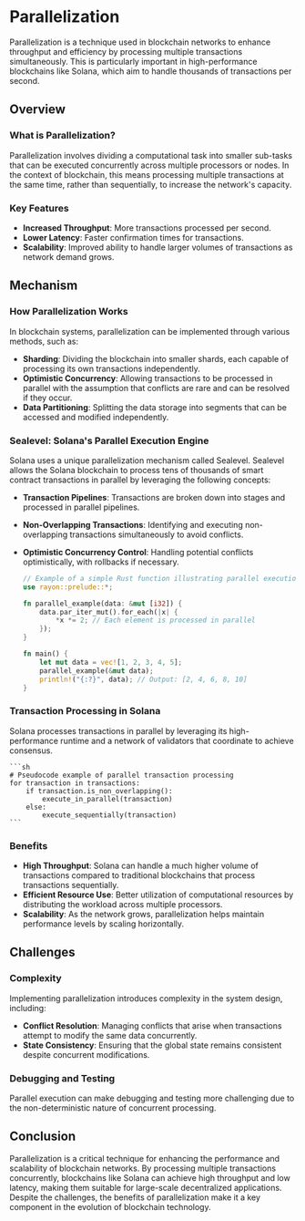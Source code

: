 # Parallelization

Parallelization is a technique used in blockchain networks to enhance throughput and efficiency by processing multiple transactions simultaneously. This is particularly important in high-performance blockchains like Solana, which aim to handle thousands of transactions per second.

## Overview

### What is Parallelization?

Parallelization involves dividing a computational task into smaller sub-tasks that can be executed concurrently across multiple processors or nodes. In the context of blockchain, this means processing multiple transactions at the same time, rather than sequentially, to increase the network's capacity.

### Key Features

- **Increased Throughput**: More transactions processed per second.
- **Lower Latency**: Faster confirmation times for transactions.
- **Scalability**: Improved ability to handle larger volumes of transactions as network demand grows.

## Mechanism

### How Parallelization Works

In blockchain systems, parallelization can be implemented through various methods, such as:

- **Sharding**: Dividing the blockchain into smaller shards, each capable of processing its own transactions independently.
- **Optimistic Concurrency**: Allowing transactions to be processed in parallel with the assumption that conflicts are rare and can be resolved if they occur.
- **Data Partitioning**: Splitting the data storage into segments that can be accessed and modified independently.

### Sealevel: Solana's Parallel Execution Engine

Solana uses a unique parallelization mechanism called Sealevel. Sealevel allows the Solana blockchain to process tens of thousands of smart contract transactions in parallel by leveraging the following concepts:

- **Transaction Pipelines**: Transactions are broken down into stages and processed in parallel pipelines.
- **Non-Overlapping Transactions**: Identifying and executing non-overlapping transactions simultaneously to avoid conflicts.
- **Optimistic Concurrency Control**: Handling potential conflicts optimistically, with rollbacks if necessary.

    ```rust
    // Example of a simple Rust function illustrating parallel execution
    use rayon::prelude::*;

    fn parallel_example(data: &mut [i32]) {
        data.par_iter_mut().for_each(|x| {
            *x *= 2; // Each element is processed in parallel
        });
    }

    fn main() {
        let mut data = vec![1, 2, 3, 4, 5];
        parallel_example(&mut data);
        println!("{:?}", data); // Output: [2, 4, 6, 8, 10]
    }
    ```

### Transaction Processing in Solana

Solana processes transactions in parallel by leveraging its high-performance runtime and a network of validators that coordinate to achieve consensus.

    ```sh
    # Pseudocode example of parallel transaction processing
    for transaction in transactions:
        if transaction.is_non_overlapping():
            execute_in_parallel(transaction)
        else:
            execute_sequentially(transaction)
    ```

### Benefits

- **High Throughput**: Solana can handle a much higher volume of transactions compared to traditional blockchains that process transactions sequentially.
- **Efficient Resource Use**: Better utilization of computational resources by distributing the workload across multiple processors.
- **Scalability**: As the network grows, parallelization helps maintain performance levels by scaling horizontally.

## Challenges

### Complexity

Implementing parallelization introduces complexity in the system design, including:

- **Conflict Resolution**: Managing conflicts that arise when transactions attempt to modify the same data concurrently.
- **State Consistency**: Ensuring that the global state remains consistent despite concurrent modifications.

### Debugging and Testing

Parallel execution can make debugging and testing more challenging due to the non-deterministic nature of concurrent processing.

## Conclusion

Parallelization is a critical technique for enhancing the performance and scalability of blockchain networks. By processing multiple transactions concurrently, blockchains like Solana can achieve high throughput and low latency, making them suitable for large-scale decentralized applications. Despite the challenges, the benefits of parallelization make it a key component in the evolution of blockchain technology.
